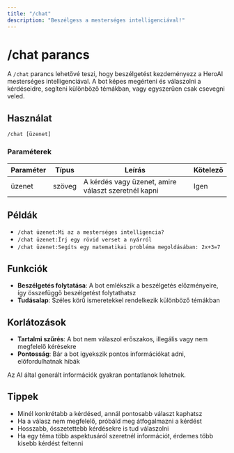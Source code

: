 ```yaml
---
title: "/chat"
description: "Beszélgess a mesterséges intelligenciával!"
---
```


# /chat parancs

A `/chat` parancs lehetővé teszi, hogy beszélgetést kezdeményezz a HeroAI mesterséges intelligenciával. A bot képes megérteni és válaszolni a kérdéseidre, segíteni különböző témákban, vagy egyszerűen csak csevegni veled.

## Használat

```
/chat [üzenet]
```

### Paraméterek

| Paraméter | Típus  | Leírás                                              | Kötelező |
| --------- | ------ | --------------------------------------------------- | -------- |
| üzenet    | szöveg | A kérdés vagy üzenet, amire választ szeretnél kapni | Igen     |

## Példák

- `/chat üzenet:Mi az a mesterséges intelligencia?`
- `/chat üzenet:Írj egy rövid verset a nyárról`
- `/chat üzenet:Segíts egy matematikai probléma megoldásában: 2x+3=7`

## Funkciók

- **Beszélgetés folytatása**: A bot emlékszik a beszélgetés előzményeire, így összefüggő beszélgetést folytathatsz
- **Tudásalap**: Széles körű ismeretekkel rendelkezik különböző témákban

## Korlátozások

- **Tartalmi szűrés**: A bot nem válaszol erőszakos, illegális vagy nem megfelelő kérésekre
- **Pontosság**: Bár a bot igyekszik pontos információkat adni, előfordulhatnak hibák

<Note>
  Az AI által generált információk gyakran pontatlanok lehetnek.
</Note>

## Tippek

- Minél konkrétabb a kérdésed, annál pontosabb választ kaphatsz
- Ha a válasz nem megfelelő, próbáld meg átfogalmazni a kérdést
- Hosszabb, összetettebb kérdésekre is tud válaszolni
- Ha egy téma több aspektusáról szeretnél információt, érdemes több kisebb kérdést feltenni